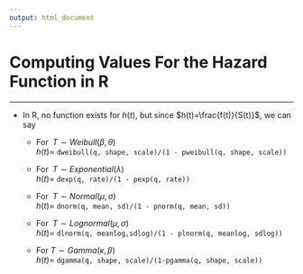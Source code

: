 ```yaml
---
output: html_document
---
```


# Computing Values For the Hazard Function in R

<hr/>

- In R, no function exists for $h(t)$, but since $h(t)=\frac{f(t)}{S(t)}$, we can say 

    + For $\;T \sim Weibull(\beta,\theta)$<br>$h(t)=$ `dweibull(q, shape, scale)/(1 - pweibull(q, shape, scale))`

    + For $\;T \sim Exponential(\lambda)$<br>$h(t)=$ `dexp(q, rate)/(1 - pexp(q, rate))`

    + For $\;T \sim Normal(\mu,\sigma)$<br>$h(t)=$ `dnorm(q, mean, sd)/(1 - pnorm(q, mean, sd))`

    + For $\;T \sim Lognormal(\mu,\sigma)$<br>$h(t)=$ `dlnorm(q, meanlog,sdlog)/(1 - plnorm(q, meanlog, sdlog))`

    + For $T \sim Gamma(\kappa,\beta)$<br>$h(t)=$ `dgamma(q, shape, scale)/(1-pgamma(q, shape, scale))`
    